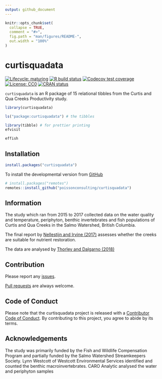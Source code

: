 ```yaml
---
output: github_document
---
```


<!-- README.md is generated from README.Rmd. Please edit that file -->

```r
knitr::opts_chunk$set(
  collapse = TRUE,
  comment = "#>",
  fig.path = "man/figures/README-",
  out.width = "100%"
)
```

# curtisquadata

<!-- badges: start -->
[![Lifecycle: maturing](https://img.shields.io/badge/lifecycle-maturing-blue.svg)](https://www.tidyverse.org/lifecycle/#maturing)
[![R build status](https://github.com/poissonconsulting/curtisquadata/workflows/R-CMD-check/badge.svg)](https://github.com/poissonconsulting/curtisquadata/actions)
[![Codecov test coverage](https://codecov.io/gh/poissonconsulting/curtisquadata/branch/master/graph/badge.svg)](https://codecov.io/gh/poissonconsulting/curtisquadata?branch=master)
[![License: CC0](https://img.shields.io/badge/License-CC0-green.svg)](https://creativecommons.org/publicdomain/zero/1.0/legalcode)
[![CRAN status](https://www.r-pkg.org/badges/version/curtisquadata)](https://CRAN.R-project.org/package=curtisquadata)
<!-- badges: end -->

`curtisquadata` is an R package of 15 relational tibbles from the Curtis and Qua Creeks Productivity study.

```r
library(curtisquadata)
```

```r
ls("package:curtisquadata") # the tibbles
```

```r
library(tibble) # for prettier printing
efvisit
```

```r
effish
```

## Installation

<!-- To install the latest release from [CRAN](https://cran.r-project.org) -->
```r
install.packages("curtisquadata")
```

To install the developmental version from [GitHub](https://github.com/poissonconsulting/curtisquadata)
```r
# install.packages("remotes")
remotes::install_github("poissonconsulting/curtisquadata")
```

## Information

The study which ran from 2015 to 2017 collected data on the water quality and temperature, periphyton, 
benthic invertebrates and fish populations of Curtis and Qua Creeks in the Salmo Watershed, British Columbia.

The final report by [Nellestijn and Irvine (2017)](http://a100.gov.bc.ca/appsdata/acat/documents/r52848/COL_F17_F_1410_1507656727296_7649412937.pdf) assesses whether the creeks are suitable for nutrient restoration.

The data are analysed by [Thorley and Dalgarno (2018)](https://www.poissonconsulting.ca/analyses/curtis-qua-prod-17/)

## Contribution

Please report any [issues](https://github.com/poissonconsulting/pkgtemplate/issues).

[Pull requests](https://github.com/poissonconsulting/pkgtemplate/pulls) are always welcome.

## Code of Conduct

Please note that the curtisquadata project is released with a [Contributor Code of Conduct](https://contributor-covenant.org/version/2/0/CODE_OF_CONDUCT.html).
By contributing to this project, you agree to abide by its terms.

## Acknowledgements

The study was primarily funded by the Fish and Wildlife Compensation Program 
and partially funded by the Salmo Watershed Streamkeepers Society.
Lynn Westcott of Westcott Environmental Services identified and counted the benthic macroinvertebrates.
CARO Analytic analysed the water and periphyton samples
